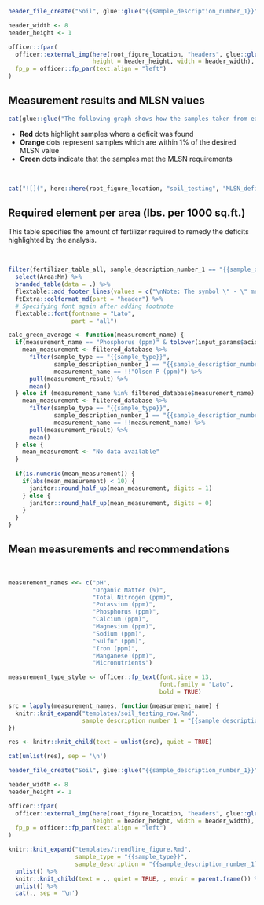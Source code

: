 
\newpage

```r
header_file_create("Soil", glue::glue("{{sample_description_number_1}}"))

header_width <- 8
header_height <- 1

officer::fpar(
  officer::external_img(here(root_figure_location, "headers", glue::glue("soil_testing_{{sample_description_number_1}}_plot.png")), 
                        height = header_height, width = header_width),
  fp_p = officer::fp_par(text.align = "left")
)
```


## Measurement results and MLSN values

```r
cat(glue::glue("The following graph shows how the samples taken from each {{sample_description_number_1}} compare to the calculated MLSN values and required elemental inputs based on the provided nitrogen input and the Turf Growth Potential Model."))
```

- **Red** dots highlight samples where a deficit was found
- **Orange** dots represent samples which are within 1% of the desired MLSN value
- **Green** dots indicate that the samples met the MLSN requirements

<br/>

```r
cat("![](", here::here(root_figure_location, "soil_testing", "MLSN_deficits_{{sample_description_number_1}}_plot.png)"), sep = "")
```



## Required element per area (lbs. per 1000 sq.ft.)

This table specifies the amount of fertilizer required to remedy the deficits highlighted by the analysis. 

<br/>


```r

filter(fertilizer_table_all, sample_description_number_1 == "{{sample_description_number_1}}") %>%
  select(Area:Mn) %>%
  branded_table(data = .) %>%
  flextable::add_footer_lines(values = c("\nNote: The symbol \" - \" means no deficit was found; an empty cell means no data was provided. The Average values are the means across all areas where a deficit was found.")) %>%
  ftExtra::colformat_md(part = "header") %>%
  # Specifying font again after adding footnote
  flextable::font(fontname = "Lato", 
                  part = "all")

```


```r
calc_green_average <- function(measurement_name) {
  if(measurement_name == "Phosphorus (ppm)" & tolower(input_params$acid_extract) == "olsen") {
    mean_measurement <- filtered_database %>% 
      filter(sample_type == "{{sample_type}}",
             sample_description_number_1 == "{{sample_description_number_1}}",
             measurement_name == !!"Olsen P (ppm)") %>% 
      pull(measurement_result) %>% 
      mean()
  } else if (measurement_name %in% filtered_database$measurement_name) {
    mean_measurement <- filtered_database %>% 
      filter(sample_type == "{{sample_type}}",
             sample_description_number_1 == "{{sample_description_number_1}}",
             measurement_name == !!measurement_name) %>% 
      pull(measurement_result) %>% 
      mean()
  } else {
    mean_measurement <- "No data available"
  }
  
  if(is.numeric(mean_measurement)) {
    if(abs(mean_measurement) < 10) {
      janitor::round_half_up(mean_measurement, digits = 1)
    } else {
      janitor::round_half_up(mean_measurement, digits = 0)
    }
  }
}
```

\newpage

## Mean measurements and recommendations

<br/>

```r
measurement_names <<- c("pH",
                        "Organic Matter (%)",
                        "Total Nitrogen (ppm)",
                        "Potassium (ppm)",
                        "Phosphorus (ppm)", 
                        "Calcium (ppm)",
                        "Magnesium (ppm)",
                        "Sodium (ppm)",
                        "Sulfur (ppm)",
                        "Iron (ppm)",
                        "Manganese (ppm)",
                        "Micronutrients")

measurement_type_style <- officer::fp_text(font.size = 13, 
                                           font.family = "Lato", 
                                           bold = TRUE)

src = lapply(measurement_names, function(measurement_name) {
  knitr::knit_expand("templates/soil_testing_row.Rmd",
                     sample_description_number_1 = "{{sample_description_number_1}}")
})

res <- knitr::knit_child(text = unlist(src), quiet = TRUE)

cat(unlist(res), sep = '\n')

```

\newpage


```r
header_file_create("Soil", glue::glue("{{sample_description_number_1}}"), trends = TRUE)

header_width <- 8
header_height <- 1

officer::fpar(
  officer::external_img(here(root_figure_location, "headers", glue::glue("soil_testing_{{sample_description_number_1}}_trends_plot.png")), 
                        height = header_height, width = header_width),
  fp_p = officer::fp_par(text.align = "left")
)
```

```r
knitr::knit_expand("templates/trendline_figure.Rmd", 
                   sample_type = "{{sample_type}}",
                   sample_description = "{{sample_description_number_1}}") %>% # cant pass measurement names here, must use as defined above
  unlist() %>% 
  knitr::knit_child(text = ., quiet = TRUE, , envir = parent.frame()) %>% 
  unlist() %>% 
  cat(., sep = '\n')
```



